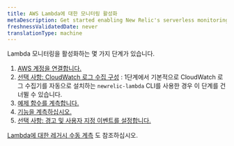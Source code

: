 ```yaml
---
title: AWS Lambda에 대한 모니터링 활성화
metaDescription: Get started enabling New Relic's serverless monitoring for AWS Lambda.
freshnessValidatedDate: never
translationType: machine
---
```


Lambda 모니터링을 활성화하는 몇 가지 단계가 있습니다.

1. [AWS 계정을 연결합니다.](/docs/serverless-function-monitoring/aws-lambda-monitoring/enable-lambda-monitoring/account-linking)
2. [선택 사항: CloudWatch 로그 수집 구성](/docs/logs/enable-log-management-new-relic/enable-log-monitoring-new-relic/aws-lambda-sending-cloudwatch-logs) : 1단계에서 기본적으로 CloudWatch 로그 수집기를 자동으로 설치하는 `newrelic-lambda` CLI를 사용한 경우 이 단계를 건너뛸 수 있습니다.
3. [예제 함수를 계측합니다.](/docs/serverless-function-monitoring/aws-lambda-monitoring/enable-lambda-monitoring/instrument-example)
4. [기능을 계측하십시오.](/docs/serverless-function-monitoring/aws-lambda-monitoring/enable-lambda-monitoring/instrument-your-own)
5. [선택 사항: 경고 및 사용자 지정 이벤트를 설정합니다.](/docs/serverless-function-monitoring/aws-lambda-monitoring/enable-lambda-monitoring/configure-serverless-monitoring-aws-lambda)

[Lambda에 대한 레거시 수동 계측](/docs/serverless-function-monitoring/aws-lambda-monitoring/enable-lambda-monitoring/enable-serverless-monitoring-aws-lambda-legacy) 도 참조하십시오.

<InstallFeedback/>